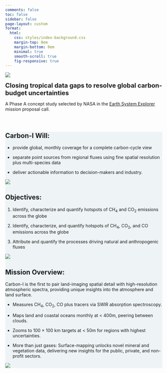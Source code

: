 ```yaml
---
comments: false
toc: false
sidebar: false
page-layout: custom
format:
  html:
    css: styles/index-background.css
    margin-top: 0em
    margin-bottom: 0em
    minimal: true
    smooth-scroll: true
    fig-responsive: true
---
```


:::: {.hero .hero-home .d-flex .align-items-end .justify-content-start .text-white .text-start}
::: {.container .mb-5}
![](/img/Logo-White2.png){.img-fluid style="max-width:35rem;"} 

[**Closing tropical data gaps to resolve global carbon-budget uncertainties**]{.ps-2 style="font-size:1.25rem;"}
:::
::::

::: {.container .text-start .mx-auto .my-5 .w-50}
A Phase A concept study selected by NASA in the [Earth System Explorer](https://explorers.larc.nasa.gov/2023ESE/index.html) mission proposal call. <br> <br> <br>

:::


::::: {.wrapper style="background-color: #EEF4F6;"}
::::{.container .grid .mission .border-bottom .py-5}
::: {.g-col-6 .justify-content-center}
# **Carbon-I Will:**

-   provide global, monthly coverage for a complete carbon-cycle view

-   separate point sources from regional fluxes using fine spatial resolution plus multi-species data

-   deliver actionable information to decision-makers and industry.

:::

::: {.g-col-6 .align-items-end} 
![](img/Mission_1.png){.img-fluid .mission-image-frame}
:::
::::

::::{.grid .mission .container .border-bottom .py-5}
::: {.g-col-6 .order-md-2 }
# **Objectives:**

1. Identify, characterize and quantify hotspots of CH<sub>4</sub> and CO<sub>2</sub> emissions across the globe

2. Identify, characterize, and quantify hotspots of CH<sub>4</sub>, CO<sub>2</sub>, and CO emissions across the globe

3. Attribute and quantify the processes driving natural and anthropogenic fluxes

:::

::: {.g-col-6 .order-md-1 .justify-content-center}
![](img/Mission_2.png){.img-fluid .mission-image-frame} 
:::
::::


::::{.grid .mission .container .py-5}
::: {.g-col-6 .justify-content-center}
# **Mission Overview:**

Carbon-I is the first to pair land-imaging spatial detail with high-resolution atmospheric spectra, providing unique insights into the atmosphere and land surface.

-  Measures CH<sub>4</sub>, CO<sub>2</sub>, CO plus tracers via SWIR absorption spectroscopy.

-  Maps land and coastal oceans monthly at < 400m, peering between clouds.

-  Zooms to 100 × 100 km targets at < 50m for regions with highest uncertainties.

-  More than just gases: Surface-mapping unlocks novel mineral and vegetation data, delivering new insights for the public, private, and non-profit sectors.


:::

::: {.g-col-6 .align-items-end}
![](img/mission_3.png){.img-fluid .mission-image-frame}
:::
::::

:::::

<!-- Transition for section content-->

```{=html}
<script>
const observer = new IntersectionObserver(
  (entries) => {
    entries.forEach(entry => {
      if (entry.isIntersecting) {
        entry.target.classList.add('show');
      }
    });
  },
  {
    threshold: 0.2 // when 0.2 of the content appears in viewport, fire callback
  }
);

document.querySelectorAll('.mission').forEach(el => { 
  observer.observe(el);
});

const nav = document.querySelector('.navbar');

window.addEventListener('scroll', () => {
  if (window.scrollY > 10) {
    nav.classList.add('compact');
  } else {
    nav.classList.remove('compact');
  }
});
</script>
```
